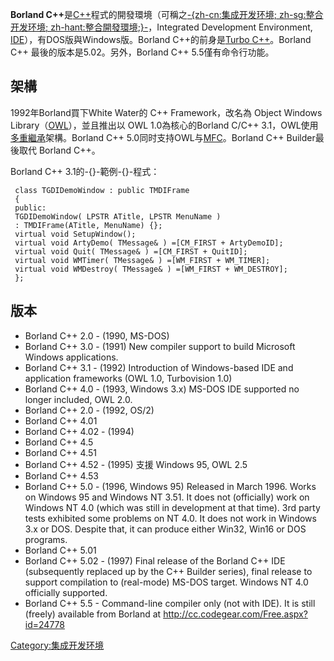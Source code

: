 {{noteTA
|1=zh-hans:程序; zh-hant:程式;
|2=zh-hans:软件; zh-cn:软件; zh-tw:軟體; zh-hk:軟件;
|3=zh-cn:源代码; zh-sg:原始码; zh-tw:原始碼; zh-hk:原始碼;
|4=zh-hans:计算机;zh-cn:计算机;zh-sg:计算机;zh-hant:電腦;zh-tw:電腦;zh-hk:電腦;zh-mo:電腦;
|5=zh-hans:命令行;zh-cn:命令行;zh-sg:命令行;zh-hant:命令列;zh-tw:命令列;zh-hk:命令列;zh-mo:命令列;
}}
'''Borland C++'''是[[C++|C++]]程式的開發環境（可稱之[[集成开发环境|-{zh-cn:集成开发环境; zh-sg:整合开发环境; zh-hant:整合開發環境;}-]]，Integrated Development Environment, [[IDE|IDE]]），有DOS版與Windows版。Borland C++的前身是[[Turbo_C++|Turbo C++]]。Borland C++ 最後的版本是5.02。另外，Borland C++ 5.5僅有命令行功能。

== 架構 ==
1992年Borland買下White Water的 C++ Framework，改名為 Object Windows Library（[[OWL|OWL]]），並且推出以 OWL 1.0為核心的Borland C/C++ 3.1，OWL使用[[多重繼承|多重繼承]]架構。Borland C++ 5.0同时支持OWL与[[MFC|MFC]]。Borland C++ Builder最後取代 Borland C++。

Borland C++ 3.1的-{}-範例-{}-程式：
  class TGDIDemoWindow : public TMDIFrame
  {
  public:
  TGDIDemoWindow( LPSTR ATitle, LPSTR MenuName )
  : TMDIFrame(ATitle, MenuName) {};
  virtual void SetupWindow();
  virtual void ArtyDemo( TMessage& ) =[CM_FIRST + ArtyDemoID];
  virtual void Quit( TMessage& ) =[CM_FIRST + QuitID];
  virtual void WMTimer( TMessage& ) =[WM_FIRST + WM_TIMER];
  virtual void WMDestroy( TMessage& ) =[WM_FIRST + WM_DESTROY];
  };

== 版本 ==

* Borland C++ 2.0 - (1990, MS-DOS)
* Borland C++ 3.0 - (1991) New compiler support to build Microsoft Windows applications.
* Borland C++ 3.1 - (1992) Introduction of Windows-based IDE and application frameworks (OWL 1.0, Turbovision 1.0)
* Borland C++ 4.0 - (1993, Windows 3.x) MS-DOS IDE supported no longer included, OWL 2.0.
* Borland C++ 2.0 - (1992, OS/2)
* Borland C++ 4.01 
* Borland C++ 4.02 - (1994)
* Borland C++ 4.5
* Borland C++ 4.51
* Borland C++ 4.52 - (1995) 支援 Windows 95, OWL 2.5
* Borland C++ 4.53 
* Borland C++ 5.0 - (1996, Windows 95) Released in March 1996. Works on Windows 95 and Windows NT 3.51. It does not (officially) work on Windows NT 4.0 (which was still in development at that time). 3rd party tests exhibited some problems on NT 4.0. It does not work in Windows 3.x or DOS. Despite that, it can produce either Win32, Win16 or DOS programs.
* Borland C++ 5.01
* Borland C++ 5.02 - (1997) Final release of the Borland C++ IDE (subsequently replaced up by the C++ Builder series), final release to support compilation to (real-mode) MS-DOS target. Windows NT 4.0 officially supported.
* Borland C++ 5.5 - Command-line compiler only (not with IDE). It is still (freely) available from Borland at http://cc.codegear.com/Free.aspx?id=24778{{Wayback|url=http://cc.codegear.com/Free.aspx?id=24778 |date=20080709221047 }}
{{程序设计语言|Borland C++}}

[[Category:集成开发环境|Category:集成开发环境]]